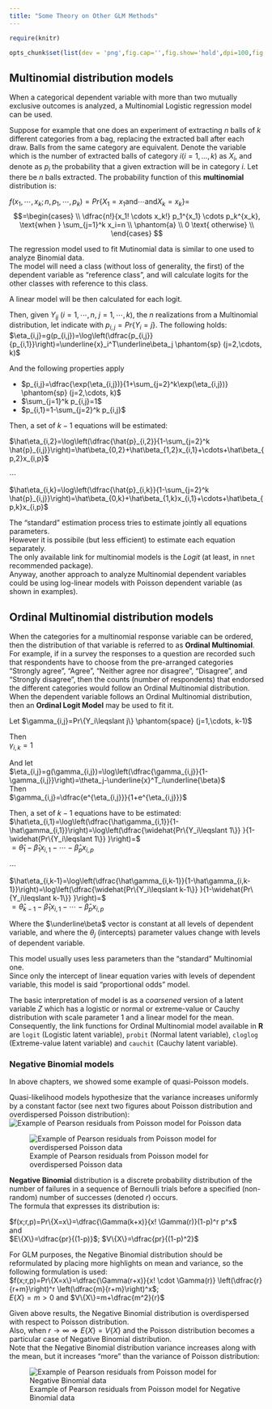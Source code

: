 ```yaml
---
title: "Some Theory on Other GLM Methods"
---
```

```r
require(knitr)

opts_chunk$set(list(dev = 'png',fig.cap='',fig.show='hold',dpi=100,fig.width=7, fig.height=7,fig.pos='H!',fig.path="images/oth-"))
```

## Multinomial distribution models
When a categorical dependent variable with more than two mutually exclusive outcomes is analyzed, a Multinomial Logistic regression model can be used.

Suppose for example that one does an experiment of extracting $n$ balls of $k$ different categories from a bag, replacing the extracted ball after each draw. Balls from the same category are equivalent. Denote the variable which is the number of extracted balls of category $i (i = 1, ..., k)$ as $X_i$, and denote as $p_i$ the probability that a given extraction will be in category $i$.   Let there be $n$ balls extracted. The probability function of this **multinomial** distribution is:  

   $f(x_1,\cdots,x_k;n,p_1,\cdots, p_k)=Pr\{ X_1=x_1 \text{and} \cdots \text{and} X_k=x_k\}=$ \newline
   $$=\begin{cases}
     \\
    \dfrac{n!}{x_1! \cdots x_k!} p_1^{x_1} \cdots p_k^{x_k}, \text{when       } \sum_{j=1}^k x_i=n \\
     \phantom{a} \\
    0 \text{ otherwise} \\
    \end{cases}
   $$

The regression model used to fit Mutinomial data is similar to one used to analyze Binomial data.  
The model will need a class (without loss of generality, the first) of the dependent variable as "reference class", and will calculate logits for the other classes with reference to this class.

A linear model will be then calculated for each logit.

Then, given $Y_{ij}$ ($i=1,\cdots,n$, $j=1, \cdots,k$), the $n$ realizations from a Multinomial distribution, let indicate with $p_{i,j}=Pr\{Y_i=j\}$.  The following holds:  
   $\eta_{i,j}=g(p_{i,j})=\log\left(\dfrac{p_{i,j}}{p_{i,1}}\right)=\underline{x}_i^T\underline\beta_j   \phantom{sp} (j=2,\cdots, k)$

And the following properties apply  

  * $p_{i,j}=\dfrac{\exp(\eta_{i,j})}{1+\sum_{j=2}^k\exp(\eta_{i,j})} \phantom{sp} (j=2,\cdots, k)$
  * $\sum_{j=1}^k p_{i,j}=1$
  * $p_{i,1}=1-\sum_{j=2}^k p_{i,j}$

Then, a set of $k-1$ equations will be estimated:  

  $\hat\eta_{i,2}=\log\left(\dfrac{\hat{p}_{i,2}}{1-\sum_{j=2}^k \hat{p}_{i,j}}\right)=\hat\beta_{0,2}+\hat\beta_{1,2}x_{i,1}+\cdots+\hat\beta_{p,2}x_{i,p}$  

   $\cdots$  

  $\hat\eta_{i,k}=\log\left(\dfrac{\hat{p}_{i,k}}{1-\sum_{j=2}^k \hat{p}_{i,j}}\right)=\hat\beta_{0,k}+\hat\beta_{1,k}x_{i,1}+\cdots+\hat\beta_{p,k}x_{i,p}$


The "standard" estimation process tries to estimate jointly all equations parameters.  
However it is possibile (but less efficient) to estimate each equation separately.  
The only available link for multinomial models is the *Logit* (at least, in `nnet` recommended package).  
Anyway, another approach to analyze Multinomial dependent variables could be using log-linear models with Poisson dependent variable (as shown in examples).  


## Ordinal Multinomial distribution models
When the categories for a multinomial response variable can be ordered, then the distribution of that variable is referred to as **Ordinal Multinomial**.  
For example, if in a survey the responses to a question are recorded such that respondents have to choose from the pre-arranged categories "Strongly agree", "Agree", "Neither agree nor disagree", "Disagree", and "Strongly disagree", then the counts (number of respondents) that endorsed the different categories would follow an Ordinal Multinomial distribution.  
When the dependent variable follows an Ordinal Multinomial distribution, then an **Ordinal Logit Model** may be used to fit it.

Let 
    $\gamma_{i,j}=Pr\{Y_i\leqslant j\} \phantom{space} (j=1,\cdots, k-1)$  
    
Then  
    $\gamma_{i,k}=1$  
    
And let  
    $\eta_{i,j}=g(\gamma_{i,j})=\log\left(\dfrac{\gamma_{i,j}}{1-\gamma_{i,j}}\right)=\theta_j-\underline{x}^T_i\underline{\beta}$  
Then  
    $\gamma_{i,j}=\dfrac{e^{\eta_{i,j}}}{1+e^{\eta_{i,j}}}$  

Then, a set of $k-1$ equations have to be estimated:  
    $\hat\eta_{i,1}=\log\left(\dfrac{\hat\gamma_{i,1}}{1-\hat\gamma_{i,1}}\right)=\log\left(\dfrac{\widehat{Pr\{Y_i\leqslant 1\}} }{1-\widehat{Pr\{Y_i\leqslant 1\}} }\right)=$  
    $=\hat\theta_1 - \hat\beta_1 x_{i,1} - \cdots - \hat\beta_p x_{i,p}$  

  $\cdots$

  $\hat\eta_{i,k-1}=\log\left(\dfrac{\hat\gamma_{i,k-1}}{1-\hat\gamma_{i,k-1}}\right)=\log\left(\dfrac{\widehat{Pr\{Y_i\leqslant k-1\}} }{1-\widehat{Pr\{Y_i\leqslant k-1\}} }\right)=$  
  $=\hat\theta_{k-1} - \hat\beta_1 x_{i,1} - \cdots - \hat\beta_p x_{i,p}$  

Where the $\underline\beta$ vector is constant at all levels of dependent variable, and where the $\theta_j$ (intercepts) parameter values change with levels of dependent variable.

This model usually uses less parameters than the "standard" Multinomial one.  
Since only the intercept of linear equation varies with levels of dependent variable, this model is said "proportional odds" model.  

The basic interpretation of model is as a *coarsened* version of a latent variable $Z$ which has a logistic or normal or extreme-value or Cauchy distribution with scale parameter $1$ and a linear model for the mean.  
Consequently, the link functions for Ordinal Multinomial model available in **R** are `logit` (Logistic latent variable), `probit` (Normal latent variable), `cloglog` (Extreme-value latent variable) and `cauchit` (Cauchy latent variable).  

### Negative Binomial models
In above chapters, we showed some example of quasi-Poisson models.

Quasi-likelihood models hypothesize that the variance increases uniformly by a constant factor (see next two figures about Poisson distribution and overdispersed Poisson distribution):
![Example of Pearson residuals from Poisson model for Poisson data](./images/PoisPois.png)

![Example of Pearson residuals from Poisson model for overdispersed Poisson data](./images/PoisPoisOverdisp.png)

**Negative Binomial** distribution is a discrete probability distribution of the number of failures in a sequence of Bernoulli trials before a specified (non-random) number of successes (denoted $r$) occurs.  
The formula that expresses its distribution is:  

$f(x;r,p)=Pr\{X=x\}=\dfrac{\Gamma(k+x)}{x! \Gamma(r)}(1-p)^r p^x$  
and  
$E\{X\}=\dfrac{pr}{(1-p)}$; $V\{X\}=\dfrac{pr}{(1-p)^2}$  

For GLM purposes, the Negative Binomial distribution should be reformulated by placing more highlights on mean and variance, so the following formulation is used:  
$f(x;r,p)=Pr\{X=x\}=\dfrac{\Gamma(r+x)}{x! \cdot \Gamma(r)} \left(\dfrac{r}{r+m}\right)^r \left(\dfrac{m}{r+m}\right)^x$;  
$E\{X\}=m > 0$ and $V\{X\}=m+\dfrac{m^2}{r}$

Given above results, the Negative Binomial distribution is overdispersed with respect to Poisson distribution.  
Also, when $r\rightarrow\infty \Rightarrow E\{X\}=V\{X\}$ and the Poisson distribution becomes a particular case of Negative Binomial distribution.  
Note that the Negative Binomial distribution variance increases along with the mean, but it increases "more" than the variance of Poisson distribution:

![Example of Pearson residuals from Poisson model for Negative Binomial data](./images/POisNegBin.png)

